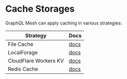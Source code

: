 # Cache Storages

GraphQL Mesh can apply caching in various strategies:

| Strategy              | Docs                            |
| --------------------- | ------------------------------- |
| File Cache            | [docs](/docs/cache/file)        |
| LocalForage           | [docs](/docs/cache/localforage) |
| CloudFlare Workers KV | [docs](/docs/cache/cfwKv)       |
| Redis Cache           | [docs](/docs/cache/redis)       |
